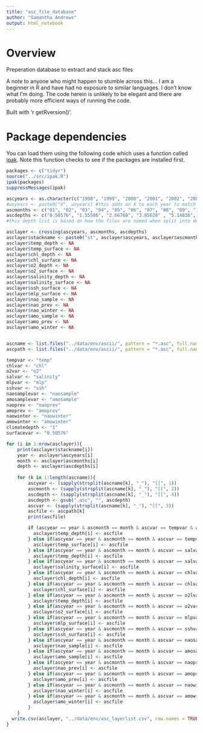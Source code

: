 ```yaml
---
title: "asc_file_database"
author: "Samantha Andrews"
output: html_notebook
---
```


# Overview
Preperation database to extract and stack asc files 

A note to anyone who might happen to stumble across this... I am a beginner in R and have had no exposure to similar languages. I don't know what I'm doing. The code herein is unlikely to be elegant and there are probably more efficient ways of running the code.

Built with 'r getRversion()'.

# Package dependencies
You can load them using the following code which uses a function called [ipak](https://gist.github.com/stevenworthington/3178163). 
Note this function checks to see if the packages are installed first.

```r
packages <- c("tidyr")
source("../src/ipak.R")
ipak(packages)
suppressMessages(ipak)
```


```r
ascyears <- as.character(c("1998", "1999", "2000", "2001", "2002", "2003", "2004", "2005", "2006", "2007", "2008", "2009", "2010", "2011", "2012", "2013", "2014", "2015")) 
#unyears <- paste0("X", unyears) #this adds an X to each year to match with raster naming
ascmonths <- c("01", "02", "03", "04", "05", "06", "07", "08", "09", "10", "11", "12")
ascdepths <- c("0.50576", "1.55586", "2.66768", "3.85628" , "5.14036", "6.54303", "8.09252", "9.82275", "11.7737" , "13.991", "16.5253" , "19.4298", "22.7576", "26.5583", "30.8746", "35.7402", "041.18", "47.2119", "53.8506", "61.1128" , "69.0217" , "77.6112", "86.9294", "97.0413", "108.03", "000120", "133.076", "147.406", "163.165" , "180.55", "199.79", "221.141", "244.891" , "271.356", "300.888", "333.863" , "370.689", "411.794", "457.626", "508.64", "565.292", "628.026", "697.259", "773.368", "856.679", "947.448", "1045.85", "1151.99", "1265.86", "1387.38") 
#this depth list is based on how the files are named when split into depth layers. note that chl and o2 have had two minor name changed - 163.164 to 163.165 and 370.658 to 370.659, to match all layers

asclayer <- crossing(ascyears, ascmonths, ascdepths)
asclayer$stackname <- paste0("st", asclayer$ascyears, asclayer$ascmonths, asclayer$ascdepths) #this creates the name of the stack that will be used
asclayer$temp_depth <- NA
asclayer$temp_surface <- NA
asclayer$chl_depth <- NA
asclayer$chl_surface <- NA
asclayer$o2_depth <- NA
asclayer$o2_surface <- NA
asclayer$salinity_depth <- NA
asclayer$salinity_surface <- NA
asclayer$ssh_surface <- NA
asclayer$mlp_surface <- NA
asclayer$nao_sample <- NA
asclayer$nao_prev <- NA
asclayer$nao_winter <- NA
asclayer$amo_sample <- NA
asclayer$amo_prev <- NA
asclayer$amo_winter <- NA


ascname <- list.files("../data/env/ascii/", pattern = "*.asc", full.names = FALSE)    # this folder currently contains other dummy files. its just a test to automate stacks
ascpath <- list.files("../data/env/ascii/", pattern = "*.asc", full.names = TRUE)    # this folder currently contains other dummy files. its just a test to automate stacks

tempvar <- "temp"
chlvar <- "chl"
o2var <- "o2"
salvar <- "salinity"
mlpvar <- "mlp"
sshvar <- "ssh"
naosamplevar <- "naosample"
amosamplevar <- "amosample"
naoprev <- "naoprev"
amoprev <- "amoprev"
naowinter <- "naowinter"
amowinter <- "amowinter"
climatedepth <- "1"
surfacevar <- "0.50576"

for (i in 1:nrow(asclayer)){
    print(asclayer$stackname[i])
    year <- asclayer$ascyears[i]
    month <- asclayer$ascmonths[i]
    depth <- asclayer$ascdepths[i]
    
    for (k in 1:length(ascname)){
        ascyear <- (sapply(strsplit(ascname[k], "_"), "[[", 1))
        ascmonth <- (sapply(strsplit(ascname[k], "_"), "[[", 2))
        ascdepth <- (sapply(strsplit(ascname[k], "_"), "[[", 4))
        ascdepth <- gsub(".asc", "", ascdepth)
        ascvar <- (sapply(strsplit(ascname[k], "_"), "[[", 3))
        ascfile <- ascpath[k]
        print(ascfile)

        if (ascyear == year & ascmonth == month & ascvar == tempvar & ascdepth == depth){
          asclayer$temp_depth[i] <- ascfile
        } else if(ascyear == year & ascmonth == month & ascvar == tempvar & ascdepth == surfacevar){
          asclayer$temp_surface[i] <- ascfile
        } else if(ascyear == year & ascmonth == month & ascvar == salvar & ascdepth == depth){
          asclayer$temp_depth[i] <- ascfile
        } else if(ascyear == year & ascmonth == month & ascvar == salvar & ascdepth == surfacevar){
          asclayer$salinity_surface[i] <- ascfile
        } else if(ascyear == year & ascmonth == month & ascvar == chlvar & ascdepth == depth){
          asclayer$chl_depth[i] <- ascfile
        } else if(ascyear == year & ascmonth == month & ascvar == chlvar & ascdepth == surfacevar){
          asclayer$chl_surface[i] <- ascfile
        } else if(ascyear == year & ascmonth == month & ascvar == o2lvar & ascdepth == depth){
          asclayer$temp_depth[i] <- ascfile
        } else if(ascyear == year & ascmonth == month & ascvar == o2var & ascdepth == surfacevar){
          asclayer$o2_surface[i] <- ascfile
        } else if(ascyear == year & ascmonth == month & ascvar == mlpvar){
          asclayer$mlp_surface[i] <- ascfile
        } else if(ascyear == year & ascmonth == month & ascvar == sshvar){
          asclayer$ssh_surface[i] <- ascfile
        } else if(ascyear == year & ascmonth == month & ascvar == naosample){
          asclayer$nao_sample[i] <- ascfile
        } else if(ascyear == year & ascmonth == month & ascvar == amosample){
          asclayer$amo_sample[i] <- ascfile
        } else if(ascyear == year & ascmonth == month & ascvar == naoprev){
          asclayer$nao_prev[i] <- ascfile
        } else if(ascyear == year & ascmonth == month & ascvar == amoprev){
          asclayer$amo_prev[i] <- ascfile
        } else if(ascyear == year & ascmonth == month & ascvar == naowinter){
          asclayer$nao_winter[i] <- ascfile
        } else if(ascyear == year & ascmonth == month & ascvar == amowinter){
          asclayer$amo_winter[i] <- ascfile
        }
    }
  write.csv(asclayer, "../data/env/asc_layerlist.csv", row.names = TRUE)
}
```



